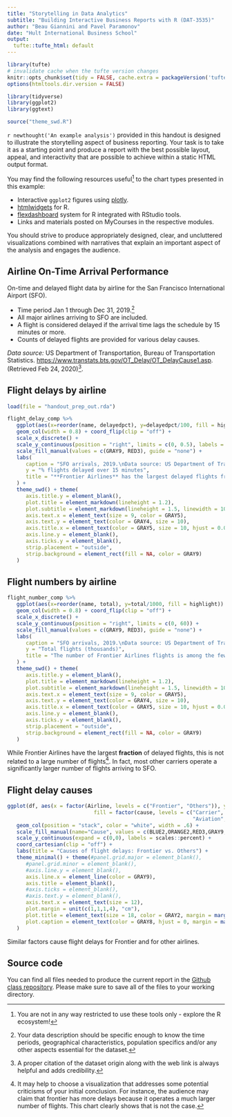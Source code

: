 ```yaml
---
title: "Storytelling in Data Analytics"
subtitle: "Building Interactive Business Reports with R (DAT-3535)"
author: "Beau Giannini and Pavel Paramonov"
date: "Hult International Business School"
output:
  tufte::tufte_html: default
---
```


```r
library(tufte)
# invalidate cache when the tufte version changes
knitr::opts_chunk$set(tidy = FALSE, cache.extra = packageVersion('tufte'))
options(htmltools.dir.version = FALSE)

library(tidyverse)
library(ggplot2)
library(ggtext)

source("theme_swd.R")
```

`r newthought('An example analysis')` provided in this handout is designed to illustrate the storytelling aspect of business reporting. Your task is to take it as a starting point and produce a report with the best possible layout, appeal, and interactivity that are possible to achieve within a static HTML output format.

You may find the following resources useful^[You are not in any way restricted to use these tools only - explore the R ecosystem!] to the chart types presented in this example:

- Interactive `ggplot2` figures using [plotly](https://plotly.com/ggplot2/).
- [htmlwidgets](https://www.htmlwidgets.org/) for R.
- [flexdashboard](https://pkgs.rstudio.com/flexdashboard/) system for R integrated with RStudio tools.
- Links and materials posted on MyCourses in the respective modules.

You should strive to produce appropriately designed, clear, and uncluttered visualizations combined with narratives that explain an important aspect of the analysis and engages the audience.


## Airline On-Time Arrival Performance

On-time and delayed flight data by airline for the San Francisco International Airport (SFO).

- Time period Jan 1 through Dec 31, 2019.^[Your data description should be specific enough to know the time periods, geographical characteristics, population specifics and/or any other aspects essential for the dataset.]
- All major airlines arriving to SFO are included.
- A flight is considered delayed if the arrival time lags the schedule by 15 minutes or more.
- Counts of delayed flights are provided for various delay causes.

*Data source:* US Department of Transportation, Bureau of Transportation Statistics. [https://www.transtats.bts.gov/OT_Delay/OT_DelayCause1.asp](https://www.transtats.bts.gov/OT_Delay/OT_DelayCause1.asp). (Retrieved Feb 24, 2020)^[A proper citation of the dataset origin along with the web link is always helpful and adds credibility.].


## Flight delays by airline

```r
load(file = "handout_prep_out.rda")

flight_delay_comp %>%
   ggplot(aes(x=reorder(name, delayedpct), y=delayedpct/100, fill = highlight)) +
   geom_col(width = 0.8) + coord_flip(clip = "off") +
   scale_x_discrete() +
   scale_y_continuous(position = "right", limits = c(0, 0.5), labels = scales::percent) +
   scale_fill_manual(values = c(GRAY9, RED3), guide = "none") +
   labs(
      caption = "SFO arrivals, 2019.\nData source: US Department of Transportation.",
      y = "% flights delayed over 15 minutes",
      title = "**Frontier Airlines** has the largest delayed flights fraction"
   ) +
   theme_swd() + theme(
      axis.title.y = element_blank(),
      plot.title = element_markdown(lineheight = 1.2),
      plot.subtitle = element_markdown(lineheight = 1.5, linewidth = 10),
      axis.text.x = element_text(size = 9, color = GRAY5),
      axis.text.y = element_text(color = GRAY4, size = 10),
      axis.title.x = element_text(color = GRAY5, size = 10, hjust = 0.05),  
      axis.line.y = element_blank(),
      axis.ticks.y = element_blank(),
      strip.placement = "outside",
      strip.background = element_rect(fill = NA, color = GRAY9)
   )
```


## Flight numbers by airline

```r
flight_number_comp %>%
   ggplot(aes(x=reorder(name, total), y=total/1000, fill = highlight)) +
   geom_col(width = 0.8) + coord_flip(clip = "off") +
   scale_x_discrete() +
   scale_y_continuous(position = "right", limits = c(0, 60)) +
   scale_fill_manual(values = c(GRAY9, RED3), guide = "none") +
   labs(
      caption = "SFO arrivals, 2019.\nData source: US Department of Transportation.",
      y = "Total flights (thousands)",
      title = "The number of Frontier Airlines flights is among the fewest in SFO"
   ) +
   theme_swd() + theme(
      axis.title.y = element_blank(),
      plot.title = element_markdown(lineheight = 1.2),
      plot.subtitle = element_markdown(lineheight = 1.5, linewidth = 10),
      axis.text.x = element_text(size = 9, color = GRAY5),
      axis.text.y = element_text(color = GRAY4, size = 10),
      axis.title.x = element_text(color = GRAY5, size = 10, hjust = 0.05),  
      axis.line.y = element_blank(),
      axis.ticks.y = element_blank(),
      strip.placement = "outside",
      strip.background = element_rect(fill = NA, color = GRAY9)
   )
```

While Frontier Airlines have the largest **fraction** of delayed flights, this is not related to a large number of flights^[It may help to choose a visualization that addresses some potential criticisms of your initial conclusion. For instance, the audience may claim that frontier has more delays because it operates a much larger number of flights. This chart clearly shows that is not the case.]. In fact, most other carriers operate a significantly larger number of flights arriving to SFO.


## Flight delay causes

```r
ggplot(df, aes(x = factor(Airline, levels = c("Frontier", "Others")), y = value,
                            fill = factor(cause, levels = c("Carrier", "Aircraft", "Cancelled",
                                                            "Aviation", "Other")))) + 
   geom_col(position = "stack", color = "white", width = .6) + 
   scale_fill_manual(name="Cause", values = c(BLUE2,ORANGE2,RED3,GRAY9,GRAY2)) + 
   scale_y_continuous(expand = c(0,0), labels = scales::percent) +
   coord_cartesian(clip = "off") + 
   labs(title = "Causes of flight delays: Frontier vs. Others") + 
   theme_minimal() + theme(#panel.grid.major = element_blank(),
      #panel.grid.minor = element_blank(),
      #axis.line.y = element_blank(),
      axis.line.x = element_line(color = GRAY9),
      axis.title = element_blank(),
      #axis.ticks = element_blank(),
      #axis.text.y = element_blank(),
      axis.text.x = element_text(size = 12),
      plot.margin = unit(c(1,1,1,4), "cm"),
      plot.title = element_text(size = 18, color = GRAY2, margin = margin(0,0,.5,0,"cm")),
      plot.caption = element_text(color = GRAY8, hjust = 0, margin = margin(.3,0,0,0,"cm"))
   )
```

Similar factors cause flight delays for Frontier and for other airlines.


## Source code

You can find all files needed to produce the current report in the [Github class repository](https://github.com/multidis/hult-inter-bus-reports-r/tree/main/reporting). Please make sure to save all of the files to your working directory.
